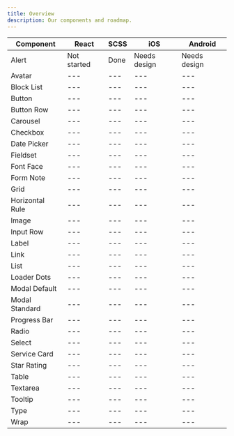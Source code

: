 ```yaml
---
title: Overview
description: Our components and roadmap.
---
```


| Component       | React       | SCSS | iOS          | Android      |
| --------------- | ----------- | ---- | ------------ | ------------ |
| Alert           | Not started | Done | Needs design | Needs design |
| Avatar          | ---         | ---  | ---          | ---          |
| Block List      | ---         | ---  | ---          | ---          |
| Button          | ---         | ---  | ---          | ---          |
| Button Row      | ---         | ---  | ---          | ---          |
| Carousel        | ---         | ---  | ---          | ---          |
| Checkbox        | ---         | ---  | ---          | ---          |
| Date Picker     | ---         | ---  | ---          | ---          |
| Fieldset        | ---         | ---  | ---          | ---          |
| Font Face       | ---         | ---  | ---          | ---          |
| Form Note       | ---         | ---  | ---          | ---          |
| Grid            | ---         | ---  | ---          | ---          |
| Horizontal Rule | ---         | ---  | ---          | ---          |
| Image           | ---         | ---  | ---          | ---          |
| Input Row       | ---         | ---  | ---          | ---          |
| Label           | ---         | ---  | ---          | ---          |
| Link            | ---         | ---  | ---          | ---          |
| List            | ---         | ---  | ---          | ---          |
| Loader Dots     | ---         | ---  | ---          | ---          |
| Modal Default   | ---         | ---  | ---          | ---          |
| Modal Standard  | ---         | ---  | ---          | ---          |
| Progress Bar    | ---         | ---  | ---          | ---          |
| Radio           | ---         | ---  | ---          | ---          |
| Select          | ---         | ---  | ---          | ---          |
| Service Card    | ---         | ---  | ---          | ---          |
| Star Rating     | ---         | ---  | ---          | ---          |
| Table           | ---         | ---  | ---          | ---          |
| Textarea        | ---         | ---  | ---          | ---          |
| Tooltip         | ---         | ---  | ---          | ---          |
| Type            | ---         | ---  | ---          | ---          |
| Wrap            | ---         | ---  | ---          | ---          |
